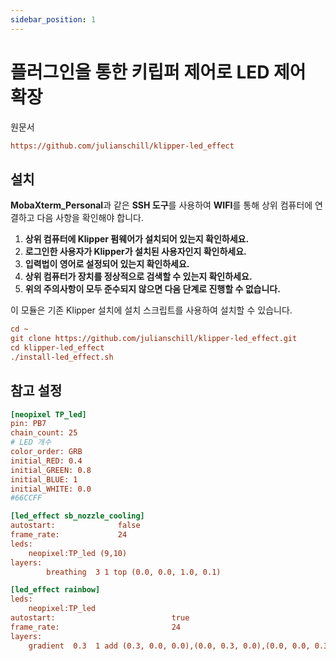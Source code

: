 ```yaml
---
sidebar_position: 1
---
```


# 플러그인을 통한 키립퍼 제어로 LED 제어 확장

원문서

```cfg
https://github.com/julianschill/klipper-led_effect
```

## 설치

**MobaXterm_Personal**과 같은 **SSH 도구**를 사용하여 **WIFI**를 통해 상위 컴퓨터에 연결하고 다음 사항을 확인해야 합니다.

1. **상위 컴퓨터에 Klipper 펌웨어가 설치되어 있는지 확인하세요.**
2. **로그인한 사용자가 Klipper가 설치된 사용자인지 확인하세요.**
3. **입력법이 영어로 설정되어 있는지 확인하세요.**
4. **상위 컴퓨터가 장치를 정상적으로 검색할 수 있는지 확인하세요.**
5. **위의 주의사항이 모두 준수되지 않으면 다음 단계로 진행할 수 없습니다.**

이 모듈은 기존 Klipper 설치에 설치 스크립트를 사용하여 설치할 수 있습니다.

```cfg
cd ~
git clone https://github.com/julianschill/klipper-led_effect.git
cd klipper-led_effect
./install-led_effect.sh
```

## 참고 설정

```cfg
[neopixel TP_led]
pin: PB7
chain_count: 25
# LED 개수
color_order: GRB
initial_RED: 0.4    
initial_GREEN: 0.8
initial_BLUE: 1
initial_WHITE: 0.0
#66CCFF 

[led_effect sb_nozzle_cooling]
autostart:              false
frame_rate:             24
leds:
    neopixel:TP_led (9,10)
layers:
        breathing  3 1 top (0.0, 0.0, 1.0, 0.1)

[led_effect rainbow]
leds:
    neopixel:TP_led
autostart:                          true
frame_rate:                         24
layers:
    gradient  0.3  1 add (0.3, 0.0, 0.0),(0.0, 0.3, 0.0),(0.0, 0.0, 0.3)
```